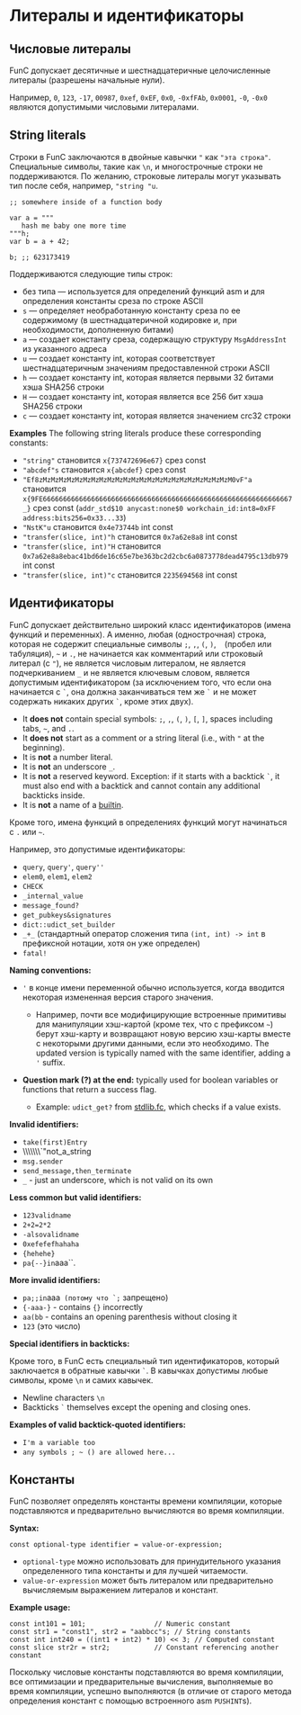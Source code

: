 
# Литералы и идентификаторы

## Числовые литералы

FunC допускает десятичные и шестнадцатеричные целочисленные литералы (разрешены начальные нули).

Например, `0`, `123`, `-17`, `00987`, `0xef`, `0xEF`, `0x0`, `-0xfFAb`, `0x0001`, `-0`, `-0x0` являются допустимыми числовыми литералами.

## String literals

Строки в FunC заключаются в двойные кавычки `"` как `"эта строка"`.
Специальные символы, такие как `\n`, и многострочные строки не поддерживаются.
По желанию, строковые литералы могут указывать тип после себя, например, `"string "u`.

```
;; somewhere inside of a function body

var a = """
   hash me baby one more time
"""h;
var b = a + 42;

b; ;; 623173419
```

Поддерживаются следующие типы строк:

- без типа — используется для определений функций asm и для определения константы среза по строке ASCII
- `s` — определяет необработанную константу среза по ее содержимому (в шестнадцатеричной кодировке и, при необходимости, дополненную битами)
- `a` — создает константу среза, содержащую структуру `MsgAddressInt` из указанного адреса
- `u` — создает константу int, которая соответствует шестнадцатеричным значениям предоставленной строки ASCII
- `h` — создает константу int, которая является первыми 32 битами хэша SHA256 строки
- `H` — создает константу int, которая является все 256 бит хэша SHA256 строки
- `c` — создает константу int, которая является значением crc32 строки

**Examples**
The following string literals produce these corresponding constants:

- `"string"` становится `x{737472696e67}` срез const
- `"abcdef"s` становится `x{abcdef}` срез const
- `"Ef8zMzMzMzMzMzMzMzMzMzMzMzMzMzMzMzMzMzMzMzMzMzMzMzM0vF"a` становится `x{9FE66666666666666666666666666666666666666666666666666666666666667_}` срез const (`addr_std$10 anycast:none$0 workchain_id:int8=0xFF address:bits256=0x33...33`)
- `"NstK"u` становится `0x4e73744b` int const
- `"transfer(slice, int)"h` становится `0x7a62e8a8` int const
- `"transfer(slice, int)"H` становится `0x7a62e8a8ebac41bd6de16c65e7be363bc2d2cbc6a0873778dead4795c13db979` int const
- `"transfer(slice, int)"c` становится `2235694568` int const

## Идентификаторы

FunC допускает действительно широкий класс идентификаторов (имена функций и переменных). 
А именно, любая (однострочная) строка, которая не содержит специальные символы `;`, `,`, `(`, `)`, ` ` (пробел или табуляция), `~` и `.`, не начинается как комментарий или строковый литерал (с `"`), не является числовым литералом, не является подчеркиванием `_` и не является ключевым словом, является допустимым идентификатором (за исключением того, что если она начинается с `` ` ``, она должна заканчиваться тем же `` ` `` и не может содержать никаких других `` ` ``, кроме этих двух).

- It **does not** contain special symbols: `;`, `,`, `(`, `)`, `[`, `]`, spaces including tabs, `~`, and `.`.
- It **does not** start as a comment or a string literal (i.e., with `"` at the beginning). 
- It is **not** a number literal.
- It is **not** an underscore `_`.
- It is **not** a reserved keyword. Exception: if it starts with a backtick `` ` ``, it must also end with a backtick and cannot contain any additional backticks inside.
- It is **not** a name of a [builtin](https://github.com/ton-blockchain/ton/blob/5c392e0f2d946877bb79a09ed35068f7b0bd333a/crypto/func/builtins.cpp#L1133).

Кроме того, имена функций в определениях функций могут начинаться с `.` или `~`.

Например, это допустимые идентификаторы:

- `query`, `query'`, `query''`
- `elem0`, `elem1`, `elem2`
- `CHECK`
- `_internal_value`
- `message_found?`
- `get_pubkeys&signatures`
- `dict::udict_set_builder`
- `_+_` (стандартный оператор сложения типа `(int, int) -> int` в префиксной нотации, хотя он уже определен)
- `fatal!`

**Naming conventions:**

- `'` в конце имени переменной обычно используется, когда вводится некоторая измененная версия старого значения. 

  - Например, почти все модифицирующие встроенные примитивы для манипуляции хэш-картой (кроме тех, что с префиксом `~`) берут хэш-карту и возвращают новую версию хэш-карты вместе с некоторыми другими данными, если это необходимо. 
    The updated version is typically named with the same identifier, adding a `'` suffix.

- **Question mark (?) at the end:** typically used for boolean variables or functions that return a success flag.
  - Example: `udict_get?` from [stdlib.fc](/v3/documentation/smart-contracts/func/docs/stdlib), which checks if a value exists.

**Invalid identifiers:**

- `take(first)Entry`
- \\\\\\\\\\\\\\`"not_a_string
- `msg.sender`
- `send_message,then_terminate` 
- `_` - just an underscore, which is not valid on its own

**Less common but valid identifiers:**

- `123validname`
- `2+2=2*2`
- `-alsovalidname`
- `0xefefefhahaha`
- `{hehehe}`
- `pa{--}in`aaa\`\`.

**More invalid identifiers:**

- `pa;;in`aaa`` (потому что `;`` запрещено)
- `{-aaa-}` - contains `{}` incorrectly
- `aa(bb` - contains an opening parenthesis without closing it
- `123` (это число)

**Special identifiers in backticks:**

Кроме того, в FunC есть специальный тип идентификаторов, который заключается в обратные кавычки `` ` ``. В кавычках допустимы любые символы, кроме `\n` и самих кавычек.

- Newline characters `\n`
- Backticks `` ` `` themselves except the opening and closing ones.

**Examples of valid backtick-quoted identifiers:**

- `I'm a variable too`
- `any symbols ; ~ () are allowed here...`

## Константы

FunC позволяет определять константы времени компиляции, которые подставляются и предварительно вычисляются во время компиляции.

**Syntax:**

```func
const optional-type identifier = value-or-expression;
```

- `optional-type` можно использовать для принудительного указания определенного типа константы и для лучшей читаемости.
- `value-or-expression` может быть литералом или предварительно вычисляемым выражением литералов и констант.

**Example usage:**

```func
const int101 = 101;                 // Numeric constant
const str1 = "const1", str2 = "aabbcc"s; // String constants
const int int240 = ((int1 + int2) * 10) << 3; // Computed constant
const slice str2r = str2;           // Constant referencing another constant
```

Поскольку числовые константы подставляются во время компиляции, все оптимизации и предварительные вычисления, выполняемые во время компиляции, успешно выполняются (в отличие от старого метода определения констант с помощью встроенного asm `PUSHINT`s).

<Feedback />
